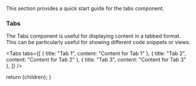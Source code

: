 
This section provides a quick start guide for the tabs component.

### Tabs

The Tabs component is useful for displaying content in a tabbed format. This can be particularly useful for showing different code snippets or views.

<Tabs
  tabs={[
    { title: "Tab 1", content: "Content for Tab 1" },
    { title: "Tab 2", content: "Content for Tab 2" },
    { title: "Tab 3", content: "Content for Tab 3" },
  ]}
/>

  return <DocsLayout>{children}</DocsLayout>;
}
